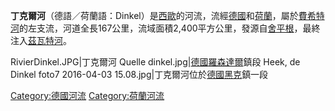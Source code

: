 {{Infobox river
| name              = Dinkel
| image             = Rivier de Dinkel.jpg
| image_caption     = [[荷蘭|荷蘭]][[上愛塞省|上愛塞省]]段
| source1_location  = 德国[[北威州|北威州]]
| source1_coordinates= {{coord|51|59|12|N|7|07|44|E|region:DE-NI}}
| mouth_location    = [[费希特河|费希特河]]
| mouth_coordinates = {{coord|52|30|26|N|6|57|47|E|display=inline,title}}
|progression=[[费希特河|费希特河]]→[[兹瓦特河|兹瓦特河]]→[[艾瑟尔湖|艾瑟尔湖]]
| basin_countries   = [[德国|德国]]、[[荷兰|荷兰]]
| length            = {{convert|93|km|abbr=on}}
| source1_elevation = {{convert|80|m|abbr=on}}
| discharge1_avg    = 
| basin_size        = {{convert|650|km2|abbr=on}}
}}

'''丁克爾河'''（德語／荷蘭語：Dinkel）是[[西歐|西歐]]的河流，流經[[德國|德國]]和[[荷蘭|荷蘭]]，屬於[[費希特河|費希特河]]的左支流，河道全長167公里，流域面積2,400平方公里，發源自[[舍平根|舍平根]]，最終注入[[茲瓦特河|茲瓦特河]]。
<gallery>
RivierDinkel.JPG|丁克爾河
Quelle dinkel.jpg|[[德國|德國]][[羅森達爾|羅森達爾]]鎮段
Heek, de Dinkel foto7 2016-04-03 15.08.jpg|丁克爾河位於[[德國|德國]][[黑克|黑克]]鎮一段
</gallery>

{{Germany-geo-stub}}
{{Netherlands-geo-stub}}
[[Category:德國河流|Category:德國河流]]
[[Category:荷蘭河流|Category:荷蘭河流]]